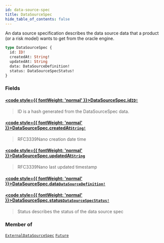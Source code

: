 ```yaml
---
id: data-source-spec
title: DataSourceSpec
hide_table_of_contents: false
---
```








An data source specification describes the data source data that a product (or a risk model)
wants to get from the oracle engine.

```graphql
type DataSourceSpec {
  id: ID!
  createdAt: String!
  updatedAt: String
  data: DataSourceDefinition!
  status: DataSourceSpecStatus!
}
```


### Fields

#### [<code style={{ fontWeight: 'normal' }}>DataSourceSpec.<b>id</b></code>](#)<Bullet />[`ID!`](/testnet/api/graphql/scalars/id) <Badge class="secondary" text="non-null"/> <Badge class="secondary" text="scalar"/>
> ID is a hash generated from the DataSourceSpec data.
> 

#### [<code style={{ fontWeight: 'normal' }}>DataSourceSpec.<b>createdAt</b></code>](#)<Bullet />[`String!`](/testnet/api/graphql/scalars/string) <Badge class="secondary" text="non-null"/> <Badge class="secondary" text="scalar"/>
> RFC3339Nano creation date time
> 

#### [<code style={{ fontWeight: 'normal' }}>DataSourceSpec.<b>updatedAt</b></code>](#)<Bullet />[`String`](/testnet/api/graphql/scalars/string) <Badge class="secondary" text="scalar"/>
> RFC3339Nano last updated timestamp
> 

#### [<code style={{ fontWeight: 'normal' }}>DataSourceSpec.<b>data</b></code>](#)<Bullet />[`DataSourceDefinition!`](/testnet/api/graphql/objects/data-source-definition) <Badge class="secondary" text="non-null"/> <Badge class="secondary" text="object"/>
> 
> 

#### [<code style={{ fontWeight: 'normal' }}>DataSourceSpec.<b>status</b></code>](#)<Bullet />[`DataSourceSpecStatus!`](/testnet/api/graphql/enums/data-source-spec-status) <Badge class="secondary" text="non-null"/> <Badge class="secondary" text="enum"/>
> Status describes the status of the data source spec
> 



### Member of

[`ExternalDataSourceSpec`](/testnet/api/graphql/objects/external-data-source-spec)  <Badge class="secondary" text="object"/><Bullet />[`Future`](/testnet/api/graphql/objects/future)  <Badge class="secondary" text="object"/>




